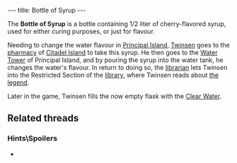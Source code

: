 ---
title: Bottle of Syrup
---

{{twinsunica import}}{{Infobox Item
 |image=Bottle of Syrup.png
 |type=quest
 |critical=yes
 |magical=no
 |unique=yes
 |lba1=yes
 |lba2=
 |upgrades=yes
 |rowposition=
 |columnposition=
 |effect=
 |effectamount=
 |purpose=
 |combattype=none
 |powerlevel=none
 |rate=none
 |range=none
 |damage=none
}}

The '''Bottle of Syrup''' is a bottle containing 1/2 liter of cherry-flavored syrup, used for either curing purposes, or just for flavour.

Needing to change the water flavour in [[Principal Island]], [[Twinsen]] goes to the [[pharmacy]] of [[Citadel Island]] to take this syrup. He then goes to the [[Water Tower]] of Principal Island, and by pouring the syrup into the water tank, he changes the water's flavour. In return to doing so, the [[librarian]] lets Twinsen into the Restricted Section of the [[library]], where Twinsen reads about [[the legend]].

Later in the game, Twinsen fills the now empty flask with the [[Flask of Clear Water|Clear Water]].

== Related threads ==
=== Hints\Spoilers ===
* {{thread|id=2714|title=Somehow, i got Lba working, now i need a little help ^_^}}